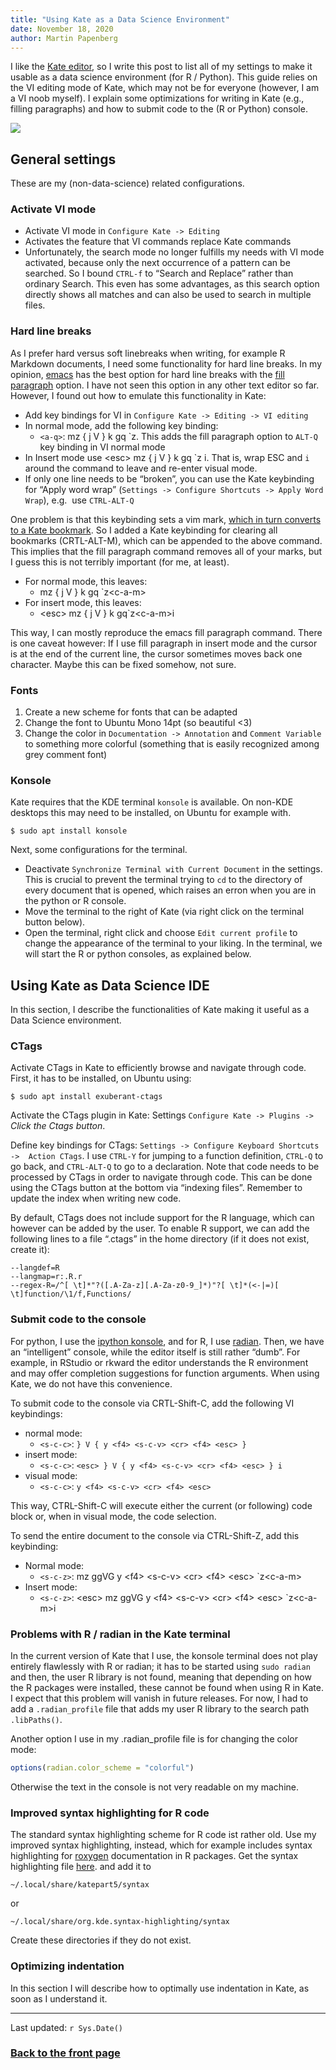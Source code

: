 ```yaml
---
title: "Using Kate as a Data Science Environment"
date: November 18, 2020
author: Martin Papenberg
---
```


I like the [Kate editor](https://kate-editor.org/), so I write this post to list 
all of my settings to make it usable as a data science environment (for R / 
Python). This guide relies on the VI editing mode of Kate, which may not be for 
everyone (however, I am a VI noob myself). I explain some optimizations for 
writing in Kate (e.g., filling paragraphs) and how to submit code to the (R or 
Python) console. 

![](../img/screen_kate.jpg)

## General settings

These are my (non-data-science) related configurations. 

### Activate VI mode

- Activate VI mode in `Configure Kate -> Editing`
- Activates the feature that VI commands replace Kate commands
- Unfortunately, the search mode no longer fulfills my needs with VI mode 
activated, because only the next occurrence of a pattern can be searched. So I 
bound `CTRL-f` to "Search and Replace" rather than ordinary Search. This even 
has some advantages, as this search option directly shows all matches and can 
also be used to search in multiple files.

### Hard line breaks  

As I prefer hard versus soft linebreaks when writing, for example R Markdown 
documents, I need some functionality for hard line breaks. In my opinion, 
[emacs](https://www.gnu.org/software/emacs/) has the best option for hard line 
breaks with the [fill paragraph](https://www.emacswiki.org/emacs/FillParagraph) 
option. I have not seen this option in any other text editor so far. However, I 
found out how to emulate this functionality in Kate: 

- Add key bindings for VI in `Configure Kate -> Editing -> VI editing`
- In normal mode, add the following key binding: 
  * `<a-q>`: mz { j V } k gq \`z. This adds the fill paragraph 
option to `ALT-Q` key binding in VI normal mode
- In Insert mode use \<esc\> mz { j V } k gq \`z i. That is, wrap ESC and `i` 
around the command to leave and re-enter visual mode.
- If only one line needs to be "broken", you can use the Kate keybinding for 
"Apply word wrap" (`Settings -> Configure Shortcuts -> Apply Word Wrap`), e.g. 
use `CTRL-ALT-Q` 

One problem is that this keybinding sets a vim mark, [which in turn converts to 
a Kate bookmark](https://kate-editor.org/2011/07/26/vimode-gsoc2011/). So I 
added a Kate keybinding for clearing all bookmarks (CRTL-ALT-M), which can be 
appended to the above command. This implies that the fill paragraph command 
removes all of your marks, but I guess this is not terribly important (for me, 
at least).

- For normal mode, this leaves:
  * mz { j V } k gq \`z\<c-a-m\>

- For insert mode, this leaves:
  * \<esc\> mz { j V } k gq\`z\<c-a-m\>i

This way, I can mostly reproduce the emacs fill paragraph command. There is one 
caveat however: If I use fill paragraph in insert mode and the cursor is at the 
end of the current line, the cursor sometimes moves back one character. Maybe 
this can be fixed somehow, not sure. 

### Fonts

1. Create a new scheme for fonts that can be adapted 
2. Change the font to Ubuntu Mono 14pt (so beautiful <3) 
3. Change the color in `Documentation -> Annotation` and `Comment Variable` 
to something more colorful (something that is easily recognized among 
grey comment font) 

### Konsole

Kate requires that the KDE terminal `konsole` is available. On non-KDE desktops 
this may need to be installed, on Ubuntu for example with. 

```
$ sudo apt install konsole
```

Next, some configurations for the terminal. 

- Deactivate `Synchronize Terminal with Current Document` in the settings. This 
is crucial to prevent the terminal trying to `cd` to the directory of every 
document that is opened, which raises an erron when you are in the python or R 
console. 
- Move the terminal to the right of Kate (via right click on the terminal button below).
- Open the terminal, right click and choose `Edit current profile` to change the 
appearance of the terminal to your liking. In the terminal, we will start the R 
or python consoles, as explained below.

## Using Kate as Data Science IDE

In this section, I describe the functionalities of Kate making it useful as a 
Data Science environment.

### CTags

Activate CTags in Kate to efficiently browse and navigate through code. First, 
it has to be installed, on Ubuntu using:

```
$ sudo apt install exuberant-ctags
```

Activate the CTags plugin in Kate: Settings `Configure Kate -> Plugins ->` 
*Click the Ctags button*. 

Define key bindings for CTags: `Settings -> Configure Keyboard Shortcuts -> 
Action CTags`. I use `CTRL-Y` for jumping to a function definition, `CTRL-Q` to 
go back, and `CTRL-ALT-Q` to go to a declaration. Note that code needs to be 
processed by CTags in order to navigate through code. This can be done using the 
CTags button at the bottom via "indexing files". Remember to update the index 
when writing new code. 

By default, CTags does not include support for the R language, which can however 
can be added by the user. To enable R support, we can add the following lines to 
a file ".ctags" in the home directory (if it does not exist, create it):

```
--langdef=R
--langmap=r:.R.r
--regex-R=/^[ \t]*"?([.A-Za-z][.A-Za-z0-9_]*)"?[ \t]*(<-|=)[ \t]function/\1/f,Functions/
```

### Submit code to the console

For python, I use the [ipython konsole](https://ipython.org/), and for R, I use 
[radian](https://github.com/randy3k/radian). Then, we have an "intelligent" 
console, while the editor itself is still rather "dumb". For example, in RStudio 
or rkward the editor understands the R environment and may offer completion 
suggestions for function arguments. When using Kate, we do not have this 
convenience.

To submit code to the console via CRTL-Shift-C, add the following VI 
keybindings:

- normal mode:
  * `<s-c-c>`: `} V { y <f4> <s-c-v> <cr> <f4> <esc> }`
- insert mode:
  * `<s-c-c>`: `<esc> } V { y <f4> <s-c-v> <cr> <f4> <esc> } i`
- visual mode:
  * `<s-c-c>`: `y <f4> <s-c-v> <cr> <f4> <esc>`

This way, CTRL-Shift-C will execute either the current (or following) code block 
or, when in visual mode, the code selection.

To send the entire document to the console via CTRL-Shift-Z, add this 
keybinding: 

- Normal mode:
  * `<s-c-z>`: mz ggVG y \<f4\> \<s-c-v\> \<cr\> \<f4\> \<esc\> \`z\<c-a-m\>
- Insert mode:
  * `<s-c-z>`: \<esc\> mz ggVG y \<f4\> \<s-c-v\> \<cr\> \<f4\> \<esc\> \`z\<c-a-m\>i
  
### Problems with R / radian in the Kate terminal

In the current version of Kate that I use, the konsole terminal does not play 
entirely flawlessly with R or radian; it has to be started using `sudo radian` 
and then, the user R library is not found, meaning that depending on how the R 
packages were installed, these cannot be found when using R in Kate. I expect 
that this problem will vanish in future releases. For now, I had to add a 
`.radian_profile` file that adds my user R library to the search path 
`.libPaths()`.

Another option I use in my .radian_profile file is for changing the color mode:

```r
options(radian.color_scheme = "colorful")
```

Otherwise the text in the console is not very readable on my machine.

### Improved syntax highlighting for R code

The standard syntax highlighting scheme for R code ist rather old. Use my 
improved syntax highlighting, instead, which for example includes syntax 
highlighting for [roxygen](https://roxygen2.r-lib.org/) documentation in R 
packages. Get the syntax highlighting file 
[here](https://invent.kde.org/mpapenberg/syntax-highlighting/-/raw/master/data/syntax/r.xml). and add it to 

```
~/.local/share/katepart5/syntax
```

or 

```
~/.local/share/org.kde.syntax-highlighting/syntax
```

Create these directories if they do not exist.

### Optimizing indentation

In this section I will describe how to optimally use indentation in Kate, as 
soon as I understand it.

---

Last updated: `r Sys.Date()`

### <a href="index.html">Back to the front page</a>

&nbsp;
